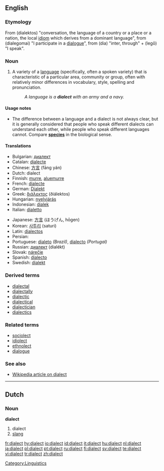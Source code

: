 ==English==

===Etymology===
From {{AGr.}} '''{{polytonic|[[διάλεκτος]]}}''' (dialektos) "conversation, the language of a country or a place or a nation, the local [[idiom]] which derives from a dominant language", from '''{{polytonic|[[διαλέγομαι]]}}''' (dialegomai) "I participate in a [[dialogue]]", from '''{{polytonic|[[διά]]}}''' (dia) "inter, through" + '''{{polytonic|[[λέγω]]}}''' (legō) "I speak".

===Noun===
{{en-noun}}

# A variety of a [[language]] (specifically, often a spoken variety) that is characteristic of a particular area, community or group, often with relatively minor differences in vocabulary, style, spelling and pronunciation.
#:''A language is a '''dialect''' with an army and a navy.''

====Usage notes====
* The difference between a language and a dialect is not always clear, but it is generally considered that people who speak different dialects can understand each other, while people who speak different languages cannot.  Compare '''[[species]]''' in the biological sense.

====Translations====
{{trans-top|a variety of a language}}
*Bulgarian: [[диалект]] {{m}}
*Catalan: [[dialecte]] {{m}}
*Chinese: [[方言]] (fāng yán)
*Dutch: dialect {{n}}
*Finnish: [[murre]], [[aluemurre]]
*French: [[dialecte]] {{m}}
*German: [[Dialekt]] {{m}}
*Greek: [[διάλεκτος]] (ðiálektos) {{f}}
*Hungarian: [[nyelvjárás]]
*Indonesian: [[dialek]]
*Italian: [[dialetto]] {{m}}
{{trans-mid}}
*Japanese: [[方言]] (ほうげん, hōgen)
*Korean: [[사투리]] (saturi)
*Latin: [[dialectos]] {{f}}
*Persian: {{FAchar|[[لحجه]]}}
*Portuguese: [[dialeto]] ''(Brazil)'', [[dialecto]] ''(Portugal)''
*Russian: [[диалект]] (dialékt) {{m}}
*Slovak: [[nárečie]] {{n}}
*Spanish: [[dialecto]] {{m}}
*Swedish: [[dialekt]] {{c}}
{{trans-bottom}}

===Derived terms===
*[[dialectal]]
*[[dialectally]]
*[[dialectic]]
*[[dialectical]]
*[[dialectician]]
*[[dialectics]]

===Related terms===
* [[sociolect]]
* [[idiolect]]
* [[ethnolect]]
* [[dialogue]]

===See also===
*[[w:Dialect|Wikipedia article on dialect]]

----

==Dutch==

===Noun===
'''dialect''' {{n}}

# dialect
# [[slang]]

[[Category:Linguistics]]

[[fr:dialect]]
[[hy:dialect]]
[[io:dialect]]
[[id:dialect]]
[[it:dialect]]
[[hu:dialect]]
[[nl:dialect]]
[[ja:dialect]]
[[pl:dialect]]
[[pt:dialect]]
[[ru:dialect]]
[[fi:dialect]]
[[sv:dialect]]
[[te:dialect]]
[[vi:dialect]]
[[tr:dialect]]
[[zh:dialect]]